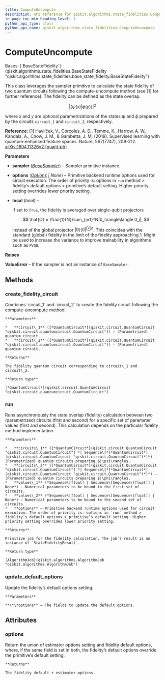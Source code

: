 ```yaml
---
title: ComputeUncompute
description: API reference for qiskit.algorithms.state_fidelities.ComputeUncompute
in_page_toc_min_heading_level: 1
python_api_type: class
python_api_name: qiskit.algorithms.state_fidelities.ComputeUncompute
---
```


# ComputeUncompute

<Class id="qiskit.algorithms.state_fidelities.ComputeUncompute" github="https://github.com/qiskit/qiskit/tree/stable/0.24/qiskit/algorithms/state_fidelities/compute_uncompute.py" signature="ComputeUncompute(sampler, options=None, local=False)">
  Bases: [`BaseStateFidelity`](qiskit.algorithms.state_fidelities.BaseStateFidelity "qiskit.algorithms.state_fidelities.base_state_fidelity.BaseStateFidelity")

  This class leverages the sampler primitive to calculate the state fidelity of two quantum circuits following the compute-uncompute method (see \[1] for further reference). The fidelity can be defined as the state overlap.

  $$
  |\langle\psi(x)|\phi(y)\rangle|^2
  $$

  where $x$ and $y$ are optional parametrizations of the states $\psi$ and $\phi$ prepared by the circuits `circuit_1` and `circuit_2`, respectively.

  **Reference:** \[1] Havlíček, V., Córcoles, A. D., Temme, K., Harrow, A. W., Kandala, A., Chow, J. M., & Gambetta, J. M. (2019). Supervised learning with quantum-enhanced feature spaces. Nature, 567(7747), 209-212. [arXiv:1804.11326v2 \[quant-ph\]](https://arxiv.org/pdf/1804.11326.pdf)

  **Parameters**

  *   **sampler** ([*BaseSampler*](qiskit.primitives.BaseSampler "qiskit.primitives.BaseSampler")) – Sampler primitive instance.

  *   **options** ([*Options*](qiskit.providers.Options "qiskit.providers.Options") *| None*) – Primitive backend runtime options used for circuit execution. The order of priority is: options in `run` method > fidelity’s default options > primitive’s default setting. Higher priority setting overrides lower priority setting.

  *   **local** (*bool*) –

      If set to `True`, the fidelity is averaged over single-qubit projectors

      $$
      \hat{O} = \frac{1}{N}\sum_{i=1}^N|0_i\rangle\langle 0_i|,
      $$

      instead of the global projector $|0\rangle\langle 0|^{\otimes n}$. This coincides with the standard (global) fidelity in the limit of the fidelity approaching 1. Might be used to increase the variance to improve trainability in algorithms such as `PVQD`.

  **Raises**

  **ValueError** – If the sampler is not an instance of `BaseSampler`.

  ## Methods

  <span id="qiskit-algorithms-state-fidelities-computeuncompute-create-fidelity-circuit" />

  ### create\_fidelity\_circuit

  <Function id="qiskit.algorithms.state_fidelities.ComputeUncompute.create_fidelity_circuit" signature="ComputeUncompute.create_fidelity_circuit(circuit_1, circuit_2)">
    Combines `circuit_1` and `circuit_2` to create the fidelity circuit following the compute-uncompute method.

    **Parameters**

    *   **circuit\_1** ([*QuantumCircuit*](qiskit.circuit.QuantumCircuit "qiskit.circuit.quantumcircuit.QuantumCircuit")) – (Parametrized) quantum circuit.
    *   **circuit\_2** ([*QuantumCircuit*](qiskit.circuit.QuantumCircuit "qiskit.circuit.quantumcircuit.QuantumCircuit")) – (Parametrized) quantum circuit.

    **Returns**

    The fidelity quantum circuit corresponding to circuit\_1 and circuit\_2.

    **Return type**

    [*QuantumCircuit*](qiskit.circuit.QuantumCircuit "qiskit.circuit.quantumcircuit.QuantumCircuit")
  </Function>

  <span id="qiskit-algorithms-state-fidelities-computeuncompute-run" />

  ### run

  <Function id="qiskit.algorithms.state_fidelities.ComputeUncompute.run" signature="ComputeUncompute.run(circuits_1, circuits_2, values_1=None, values_2=None, **options)">
    Runs asynchronously the state overlap (fidelity) calculation between two (parametrized) circuits (first and second) for a specific set of parameter values (first and second). This calculation depends on the particular fidelity method implementation.

    **Parameters**

    *   **circuits\_1** ([*QuantumCircuit*](qiskit.circuit.QuantumCircuit "qiskit.circuit.QuantumCircuit") *| Sequence\[*[*QuantumCircuit*](qiskit.circuit.QuantumCircuit "qiskit.circuit.QuantumCircuit")*]*) – (Parametrized) quantum circuits preparing $|\psi\rangle$.
    *   **circuits\_2** ([*QuantumCircuit*](qiskit.circuit.QuantumCircuit "qiskit.circuit.QuantumCircuit") *| Sequence\[*[*QuantumCircuit*](qiskit.circuit.QuantumCircuit "qiskit.circuit.QuantumCircuit")*]*) – (Parametrized) quantum circuits preparing $|\phi\rangle$.
    *   **values\_1** (*Sequence\[float] | Sequence\[Sequence\[float]] | None*) – Numerical parameters to be bound to the first set of circuits.
    *   **values\_2** (*Sequence\[float] | Sequence\[Sequence\[float]] | None*) – Numerical parameters to be bound to the second set of circuits.
    *   **options** – Primitive backend runtime options used for circuit execution. The order of priority is: options in `run` method > fidelity’s default options > primitive’s default setting. Higher priority setting overrides lower priority setting.

    **Returns**

    Primitive job for the fidelity calculation. The job’s result is an instance of `StateFidelityResult`.

    **Return type**

    [AlgorithmJob](qiskit.algorithms.AlgorithmJob "qiskit.algorithms.AlgorithmJob")
  </Function>

  <span id="qiskit-algorithms-state-fidelities-computeuncompute-update-default-options" />

  ### update\_default\_options

  <Function id="qiskit.algorithms.state_fidelities.ComputeUncompute.update_default_options" signature="ComputeUncompute.update_default_options(**options)">
    Update the fidelity’s default options setting.

    **Parameters**

    **\*\*options** – The fields to update the default options.
  </Function>

  ## Attributes

  ### options

  <Attribute id="qiskit.algorithms.state_fidelities.ComputeUncompute.options" name="options">
    Return the union of estimator options setting and fidelity default options, where, if the same field is set in both, the fidelity’s default options override the primitive’s default setting.

    **Returns**

    The fidelity default + estimator options.
  </Attribute>
</Class>

